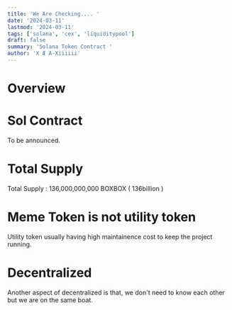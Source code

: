 ```yaml
---
title: 'We Are Checking.... '
date: '2024-03-11'
lastmod: '2024-03-11'
tags: ['solana', 'cex', 'liquiditypool']
draft: false
summary: 'Solana Token Contract '
author: 'X Æ A-Xiiiiii'
---
```


# Overview

<TOCInline toc={props.toc} exclude="Overview" toHeading={2} />

# Sol Contract 

To be announced.  


# Total Supply  

Total Supply : 136,000,000,000 BOXBOX ( 136billion ) 


# Meme Token is not utility token

Utility token usually having high maintainence cost to keep the project running. 


# Decentralized 

Another aspect of decentralized is that, we  don't need to know each other but we are on the same boat. 

